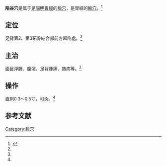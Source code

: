 {{Infobox acupoint
|name = 陷谷穴
|image = 
|imagesize = 
|caption =
|simplified = 陷谷
|traditional = 陷谷
|code = ST43
|pinyin = Xiàngǔ
|meridian = 足陽明胃經
|location = 足背第2、第3跖骨結合部前方凹陷處
|treat = 面目浮腫、腹瀉、足背腫痛、熱病等
|processing = 直刺0.3～0.5寸，可灸
|footnotes = 
}}
'''陷谷穴'''是属于[[足陽明胃經|足陽明胃經]]的[[腧穴|腧穴]]，是胃經的[[輸穴|輸穴]]。<ref name="针灸学">{{Cite book |title=针灸学 |url=https://archive.org/details/zhenjiuxue0000unse |author=孙国杰 主编 |publisher=[[上海科学技术出版社|上海科学技术出版社]] |year=1997 |pages=[https://archive.org/details/zhenjiuxue0000unse/page/56 56] |isbn=7-5323-4102-X}}</ref>

==定位==
足背第2、第3跖骨結合部前方凹陷處。<ref name="针灸学"/>

==主治==
面目浮腫、腹瀉、足背腫痛、熱病等。<ref name="针灸学"/>

==操作==
直刺0.3～0.5寸，可灸。<ref name="针灸学"/>

==参考文献==
{{reflist}}

{{经络}}
{{足陽明胃經}}
{{五輸穴}}
{{DEFAULTSORT:X}}
[[Category:腧穴|Category:腧穴]]